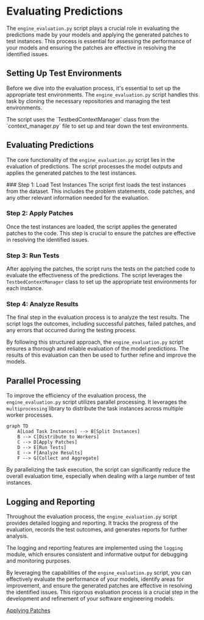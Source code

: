 
# Evaluating Predictions

The `engine_evaluation.py` script plays a crucial role in evaluating the predictions made by your models and applying the generated patches to test instances. This process is essential for assessing the performance of your models and ensuring the patches are effective in resolving the identified issues.

## Setting Up Test Environments

Before we dive into the evaluation process, it's essential to set up the appropriate test environments. The `engine_evaluation.py` script handles this task by cloning the necessary repositories and managing the test environments.

<Callout type="info">
The script uses the `TestbedContextManager` class from the `context_manager.py` file to set up and tear down the test environments.
</Callout>

## Evaluating Predictions

The core functionality of the `engine_evaluation.py` script lies in the evaluation of predictions. The script processes the model outputs and applies the generated patches to the test instances.

<Steps>
### Step 1: Load Test Instances
The script first loads the test instances from the dataset. This includes the problem statements, code patches, and any other relevant information needed for the evaluation.

### Step 2: Apply Patches
Once the test instances are loaded, the script applies the generated patches to the code. This step is crucial to ensure the patches are effective in resolving the identified issues.

### Step 3: Run Tests
After applying the patches, the script runs the tests on the patched code to evaluate the effectiveness of the predictions. The script leverages the `TestbedContextManager` class to set up the appropriate test environments for each instance.

### Step 4: Analyze Results
The final step in the evaluation process is to analyze the test results. The script logs the outcomes, including successful patches, failed patches, and any errors that occurred during the testing process.
</Steps>

By following this structured approach, the `engine_evaluation.py` script ensures a thorough and reliable evaluation of the model predictions. The results of this evaluation can then be used to further refine and improve the models.

## Parallel Processing

To improve the efficiency of the evaluation process, the `engine_evaluation.py` script utilizes parallel processing. It leverages the `multiprocessing` library to distribute the task instances across multiple worker processes.

```mermaid
graph TD
    A[Load Task Instances] --> B[Split Instances]
    B --> C[Distribute to Workers]
    C --> D[Apply Patches]
    D --> E[Run Tests]
    E --> F[Analyze Results]
    F --> G[Collect and Aggregate]
```

By parallelizing the task execution, the script can significantly reduce the overall evaluation time, especially when dealing with a large number of test instances.

## Logging and Reporting

Throughout the evaluation process, the `engine_evaluation.py` script provides detailed logging and reporting. It tracks the progress of the evaluation, records the test outcomes, and generates reports for further analysis.

The logging and reporting features are implemented using the `logging` module, which ensures consistent and informative output for debugging and monitoring purposes.

By leveraging the capabilities of the `engine_evaluation.py` script, you can effectively evaluate the performance of your models, identify areas for improvement, and ensure the generated patches are effective in resolving the identified issues. This rigorous evaluation process is a crucial step in the development and refinement of your software engineering models.

[Applying Patches](/evaluation-patching/applying-patches)